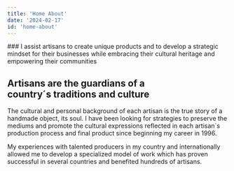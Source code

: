 ```yaml
---
title: 'Home About'
date: '2024-02-17'
id: 'home-about'
---
```

<DivContainer classAddition = 'sm:max-w-xl md:max-w-2xl	lg:max-w-3xl'>
### I assist artisans to create unique products and to develop a strategic mindset for their businesses while embracing their cultural heritage and empowering their communities
</DivContainer>

<DivContainer classAddition="bg-white max-w-full">
  <DivContainer classAddition="max-w-fit">
    <Gallery
      grid={{
        className: 'grid-cols-1 gap-0',
      }} 
      pictures={
        [
          {
            id: 1,
            path: 'home/01_tortugas-1.jpg',
            alt: 'Tortugas: handcrafts',
            width: 1134,
            height: 330,
          },
          {
            id: 2,
            path: 'home/02_Dani_challap_DSC05891.jpg',
            alt: 'Working with aymara artisans',
            width: 1733,
            height: 1063,
          },
        ]
      }
    />
  </DivContainer>
</DivContainer>
<h2 className="special">Artisans are the guardians of a <br />country´s traditions and culture</h2>

<DivContainer classAddition = 'max-w-xl sm:max-w-xl md:max-w-2xl	lg:max-w-3xl'>
The cultural and personal background of each artisan is the true story of a handmade object, its soul. I have been looking for strategies to preserve the mediums and promote the cultural expressions reflected in each artisan´s production process and final product since beginning my career in 1996. 

My experiences with talented producers in my country and internationally allowed me to develop a specialized model of work which has proven successful in several countries and benefited hundreds of artisans.

<DivContainer classAddition="text-center mt-10 mb-12">
<ReadMore
  href='/about' 
  linkText="About"
/>
</DivContainer>
</DivContainer>

<DivContainer>
  <StatBox />
</DivContainer>